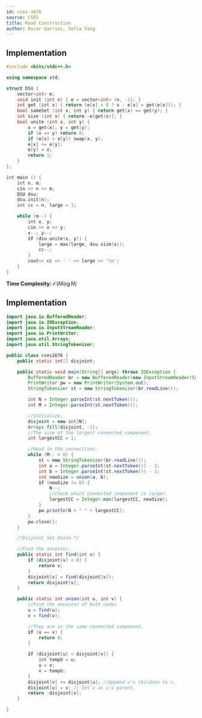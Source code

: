 ```yaml
---
id: cses-1676
source: CSES
title: Road Construction
author: Oscar Garries, Sofia Yang
---
```


<LanguageSection>

<CPPSection>

## Implementation

```cpp
#include <bits/stdc++.h>

using namespace std;

struct DSU {
	vector<int> e;
	void init (int n) { e = vector<int> (n, -1); }
	int get (int x) { return (e[x] < 0 ? x : e[x] = get(e[x])); }
	bool sameSet (int x, int y) { return get(x) == get(y); }
	int size (int x) { return -e[get(x)]; }
	bool unite (int x, int y) {
		x = get(x), y = get(y);
		if (x == y) return 0;
		if (e[x] > e[y]) swap(x, y);
		e[x] += e[y];
		e[y] = x;
		return 1;
	}
};

int main () {
	int n, m;
	cin >> n >> m;
	DSU dsu;
	dsu.init(n);
	int cc = n, large = 1;

	while (m--) {
		int x, y;
		cin >> x >> y;
		x--; y--;
		if (dsu.unite(x, y)) {
			large = max(large, dsu.size(x));
			cc--;
		}
		cout<< cc << ' ' << large << '\n';
	}
}
```

</CPPSection>

**Time Complexity:** $\mathcal{O}(N\log N)$
<JavaSection>

## Implementation

```java
import java.io.BufferedReader;
import java.io.IOException;
import java.io.InputStreamReader;
import java.io.PrintWriter;
import java.util.Arrays;
import java.util.StringTokenizer;

public class cses1676 {
	public static int[] disjoint;

	public static void main(String[] args) throws IOException {
		BufferedReader br = new BufferedReader(new InputStreamReader(System.in));
		PrintWriter pw = new PrintWriter(System.out);
		StringTokenizer st = new StringTokenizer(br.readLine());

		int N = Integer.parseInt(st.nextToken());
		int M = Integer.parseInt(st.nextToken());

		//Initialize.
		disjoint = new int[N];
		Arrays.fill(disjoint, -1);
		//The size of the largest connected component.
		int largestCC = 1;

		//Read in the connections.
		while (M-- > 0) {
			st = new StringTokenizer(br.readLine());
			int a = Integer.parseInt(st.nextToken()) - 1;
			int b = Integer.parseInt(st.nextToken()) - 1;
			int newSize = union(a, b);
			if (newSize != 0) {
				N--;
				//Check which connected component is larger.
				largestCC = Integer.max(largestCC, newSize);
			}
			pw.println(N + " " + largestCC);
		}
		pw.close();
	}

	/*Disjoint Set Union */

	//Find the ancestor.
	public static int find(int v) {
		if (disjoint[v] < 0) {
			return v;
		}
		disjoint[v] = find(disjoint[v]);
		return disjoint[v];
	}

	public static int union(int u, int v) {
		//Find the ancestor of both nodes
		u = find(u);
		v = find(v);

		//They are in the same connected component.
		if (u == v) {
			return 0;
		}

		if (disjoint[u] < disjoint[v]) {
			int tempU = u;
			u = v;
			v = tempU;
		}
		disjoint[v] += disjoint[u]; //Append u's children to v.
		disjoint[u] = v; // Set v as u's parent.
		return -disjoint[v];
	}

}
```

</JavaSection>

</LanguageSection>
